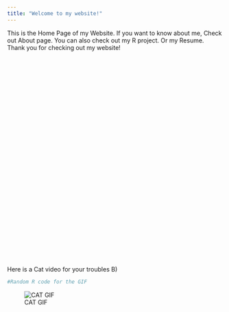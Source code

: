 ```yaml
---
title: "Welcome to my website!"
---
```


<head>
<!-- Global site tag (gtag.js) - Google Analytics -->
<script async src="https://www.googletagmanager.com/gtag/js?id=UA-159973642-1"></script>
<script>
  window.dataLayer = window.dataLayer || [];
  function gtag(){dataLayer.push(arguments);}
  gtag('js', new Date());

  gtag('config', 'UA-159973642-1');
</script>
</head> 

This is the Home Page of my Website. If you want to know about me, Check out About page. You can also check out my R project. Or my Resume. Thank you for checking out my website! 

<div style="margin-bottom:500px;">
</div>

Here is a Cat video for your troubles B)

```r
#Random R code for the GIF
```


![CAT GIF](https://media.giphy.com/media/lJNoBCvQYp7nq/giphy.gif)

